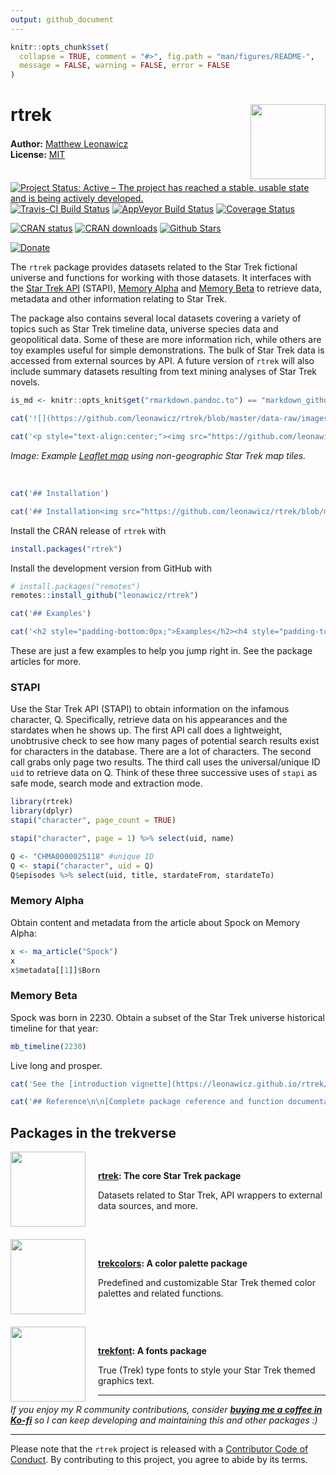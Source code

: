 ```yaml
---
output: github_document
---
```


<!-- README.md is generated from README.Rmd. Please edit that file -->

```r
knitr::opts_chunk$set(
  collapse = TRUE, comment = "#>", fig.path = "man/figures/README-",
  message = FALSE, warning = FALSE, error = FALSE
)
```

# rtrek <img src="man/figures/logo.png" style="margin-left:10px;margin-bottom:5px;" width="120" align="right">
**Author:** [Matthew Leonawicz](https://leonawicz.github.io/blog/) <a href="https://orcid.org/0000-0001-9452-2771" target="orcid.widget">
<image class="orcid" src="https://members.orcid.org/sites/default/files/vector_iD_icon.svg" height="16"></a>
<br/>
**License:** [MIT](https://opensource.org/licenses/MIT)<br/>

[![Project Status: Active – The project has reached a stable, usable state and is being actively developed.](http://www.repostatus.org/badges/latest/active.svg)](http://www.repostatus.org/#active)
[![Travis-CI Build Status](https://travis-ci.org/leonawicz/rtrek.svg?branch=master)](https://travis-ci.org/leonawicz/rtrek)
[![AppVeyor Build Status](https://ci.appveyor.com/api/projects/status/github/leonawicz/rtrek?branch=master&svg=true)](https://ci.appveyor.com/project/leonawicz/rtrek)
[![Coverage Status](https://img.shields.io/codecov/c/github/leonawicz/rtrek/master.svg)](https://codecov.io/github/leonawicz/rtrek?branch=master)

[![CRAN status](http://www.r-pkg.org/badges/version/rtrek)](https://cran.r-project.org/package=rtrek)
[![CRAN downloads](http://cranlogs.r-pkg.org/badges/grand-total/rtrek)](https://cran.r-project.org/package=rtrek) 
[![Github Stars](https://img.shields.io/github/stars/leonawicz/rtrek.svg?style=social&label=Github)](https://github.com/leonawicz/rtrek)

[![Donate](https://img.shields.io/badge/Donate-Buy%20me%20a%20coffee-yellowgreen.svg)](https://ko-fi.com/leonawicz)

The `rtrek` package provides datasets related to the Star Trek fictional universe and functions for working with those datasets. It interfaces with the [Star Trek API](http://stapi.co/) (STAPI), [Memory Alpha](http://memory-alpha.wikia.com/) and [Memory Beta](http://memory-beta.wikia.com/) to retrieve data, metadata and other information relating to Star Trek.

The package also contains several local datasets covering a variety of topics such as Star Trek timeline data, universe species data and geopolitical data. Some of these are more information rich, while others are toy examples useful for simple demonstrations. The bulk of Star Trek data is accessed from external sources by API. A future version of `rtrek` will also include summary datasets resulting from text mining analyses of Star Trek novels.

```r
is_md <- knitr::opts_knit$get("rmarkdown.pandoc.to") == "markdown_github-ascii_identifiers"
```

```r
cat('![](https://github.com/leonawicz/rtrek/blob/master/data-raw/images/rtrek_app1.png?raw=true)')
```

```r
cat('<p style="text-align:center;"><img src="https://github.com/leonawicz/rtrek/blob/master/data-raw/images/rtrek_app1.png?raw=true" width="100%"></p>')
```

*Image: Example [Leaflet map](https://leonawicz.github.io/rtrek/articles/sc.html) using non-geographic Star Trek map tiles.*

<br/>

```r
cat('## Installation')
```

```r
cat('## Installation<img src="https://github.com/leonawicz/rtrek/blob/master/data-raw/images/dixon_hill.jpg?raw=true" width=320 style="float: right; padding-left: 10px; padding-bottom:5px;">')
```

Install the CRAN release of `rtrek` with

``` r
install.packages("rtrek")
```

Install the development version from GitHub with

``` r
# install.packages("remotes")
remotes::install_github("leonawicz/rtrek")
```

```r
cat('## Examples')
```

```r
cat('<h2 style="padding-bottom:0px;">Examples</h2><h4 style="padding-top:50px;padding-bottom:0px;">Time to be good detectives. Good thing Data has R installed.</h4>')
```

These are just a few examples to help you jump right in. See the package articles for more.

### STAPI

Use the Star Trek API (STAPI) to obtain information on the infamous character, Q. Specifically, retrieve data on his appearances and the stardates when he shows up. The first API call does a lightweight, unobtrusive check to see how many pages of potential search results exist for characters in the database. There are a lot of characters. The second call grabs only page two results. The third call uses the universal/unique ID `uid` to retrieve data on Q. Think of these three successive uses of `stapi` as safe mode, search mode and extraction mode.

```r
library(rtrek)
library(dplyr)
stapi("character", page_count = TRUE)

stapi("character", page = 1) %>% select(uid, name)

Q <- "CHMA0000025118" #unique ID
Q <- stapi("character", uid = Q)
Q$episodes %>% select(uid, title, stardateFrom, stardateTo)
```

### Memory Alpha

Obtain content and metadata from the article about Spock on Memory Alpha:

```r
x <- ma_article("Spock")
x
x$metadata[[1]]$Born
```

### Memory Beta

Spock was born in 2230. Obtain a subset of the Star Trek universe historical timeline for that year:

```r
mb_timeline(2230)
```

Live long and prosper.

```r
cat('See the [introduction vignette](https://leonawicz.github.io/rtrek/articles/rtrek.html) for more details and examples.')
```

```r
cat('## Reference\n\n[Complete package reference and function documentation](https://leonawicz.github.io/rtrek/)')
```

## Packages in the trekverse

<div class="row">
<div class="col-sm-2">
<a href="https://github.com/leonawicz/rtrek"><img src="https://raw.githubusercontent.com/leonawicz/rtrek/master/man/figures/logo.png" style="margin-right:20px;margin-bottom:0;" width="120" align="left"></a>
</div>
<div class="col-sm-10">
<h4 style="padding:30px 0 0 0;margin-top:5px;margin-bottom:5px;"><a href="https://github.com/leonawicz/rtrek">rtrek</a>: The core Star Trek package</h4>
Datasets related to Star Trek, API wrappers to external data sources, and more.
</div></div>
<br/>
<div class="row">
<div class="col-sm-2">
<a href="https://github.com/leonawicz/trekcolors"><img src="https://raw.githubusercontent.com/leonawicz/trekcolors/master/man/figures/logo.png" style="margin-right:20px;margin-bottom:0;" width="120" align="left"></a>
</div>
<div class="col-sm-10">
<h4 style="padding:30px 0 0 0;margin-top:5px;margin-bottom:5px;"><a href="https://github.com/leonawicz/trekcolors">trekcolors</a>: A color palette package</h4>
Predefined and customizable Star Trek themed color palettes and related functions.
</div></div>
<br/>
<div class="row">
<div class="col-sm-2">
<a href="https://github.com/leonawicz/trekfont"><img src="https://raw.githubusercontent.com/leonawicz/trekfont/master/man/figures/logo.png" style="margin-right:20px;margin-bottom:0;" width="120" align="left"></a>
</div>
<div class="col-sm-10">
<h4 style="padding:30px 0 0 0;margin-top:5px;margin-bottom:5px;"><a href="https://github.com/leonawicz/trekfont">trekfont</a>: A fonts package</h4>
True (Trek) type fonts to style your Star Trek themed graphics text.
</div></div>

---

*If you enjoy my R community contributions, consider* ***[buying me a coffee in Ko-fi](https://ko-fi.com/leonawicz)*** *so I can keep developing and maintaining this and other packages :)*

---

Please note that the `rtrek` project is released with a [Contributor Code of Conduct](https://github.com/leonawicz/rtrek/blob/master/CODE_OF_CONDUCT.md). By contributing to this project, you agree to abide by its terms.
